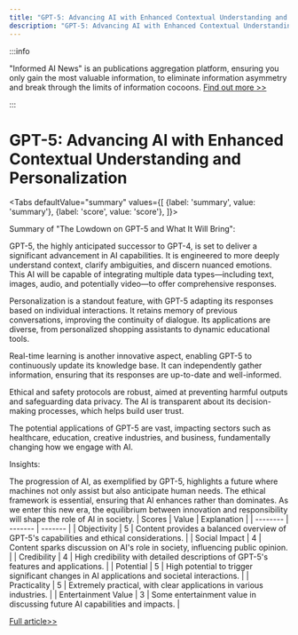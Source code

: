 ```yaml
---
title: "GPT-5: Advancing AI with Enhanced Contextual Understanding and Personalization"
description: "GPT-5: Advancing AI with Enhanced Contextual Understanding and Personalization"
---
```



:::info

"Informed AI News" is an publications aggregation platform, ensuring you only gain the most valuable information, to eliminate information asymmetry and break through the limits of information cocoons.  [Find out more >>](/)

:::

# GPT-5: Advancing AI with Enhanced Contextual Understanding and Personalization


<Tabs
	defaultValue="summary"
	values={[
	{label: 'summary', value: 'summary'},
	{label: 'score', value: 'score'},
]}>
<TabItem value="summary">


Summary of "The Lowdown on GPT-5 and What It Will Bring":

GPT-5, the highly anticipated successor to GPT-4, is set to deliver a significant advancement in AI capabilities. It is engineered to more deeply understand context, clarify ambiguities, and discern nuanced emotions. This AI will be capable of integrating multiple data types—including text, images, audio, and potentially video—to offer comprehensive responses.

Personalization is a standout feature, with GPT-5 adapting its responses based on individual interactions. It retains memory of previous conversations, improving the continuity of dialogue. Its applications are diverse, from personalized shopping assistants to dynamic educational tools.

Real-time learning is another innovative aspect, enabling GPT-5 to continuously update its knowledge base. It can independently gather information, ensuring that its responses are up-to-date and well-informed.

Ethical and safety protocols are robust, aimed at preventing harmful outputs and safeguarding data privacy. The AI is transparent about its decision-making processes, which helps build user trust.

The potential applications of GPT-5 are vast, impacting sectors such as healthcare, education, creative industries, and business, fundamentally changing how we engage with AI.

Insights:

The progression of AI, as exemplified by GPT-5, highlights a future where machines not only assist but also anticipate human needs. The ethical framework is essential, ensuring that AI enhances rather than dominates. As we enter this new era, the equilibrium between innovation and responsibility will shape the role of AI in society.
</TabItem>
<TabItem value="score">
	| Scores     | Value   | Explanation |
	| -------- | ------- | ------- |
	| Objectivity  | 5    | Content provides a balanced overview of GPT-5's capabilities and ethical considerations.    |
	| Social Impact | 4     | Content sparks discussion on AI's role in society, influencing public opinion.    |
	| Credibility    | 4    | High credibility with detailed descriptions of GPT-5's features and applications.    |
	| Potential    | 5    | High potential to trigger significant changes in AI applications and societal interactions.    |
	| Practicality    | 5    | Extremely practical, with clear applications in various industries.    |
	| Entertainment Value    | 3    | Some entertainment value in discussing future AI capabilities and impacts.    |
</TabItem>
</Tabs>

[Full article>>](https://hackernoon.com/the-lowdown-on-gpt-5-and-what-it-will-bring?source=rss)
